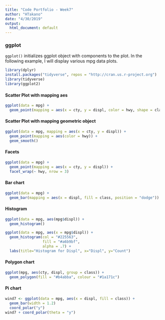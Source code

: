 ```yaml
---
title: "Code Portfolio - Week7"
author: "HTakano"
date: "4/30/2019"
output:
  html_document: default
---
```


### ggplot
``ggplot()`` initializes ggplot object with components to the plot. In the following example, I will display various mpg data plots.
```r
library(dplyr)
install.packages("tidyverse", repos = "http://cran.us.r-project.org")
library(tidyverse)
library(ggplot2)
```
#### Scatter Plot with mapping aes
```r
ggplot(data = mpg) + 
  geom_point(mapping = aes(x = cty, y = displ, color = hwy, shape = class)) 
```

#### Scatter Plot with mapping geometric object
```r
ggplot(data = mpg, mapping = aes(x = cty, y = displ)) + 
  geom_point(mapping = aes(color = hwy)) + 
  geom_smooth()
```

#### Facets
```r
ggplot(data = mpg) + 
  geom_point(mapping = aes(x = cty, y = displ)) + 
  facet_wrap(~ hwy, nrow = 3)
```

#### Bar chart
```r
ggplot(data = mpg) + 
  geom_bar(mapping = aes(x = displ, fill = class, position = "dodge"))
```

#### Histogram
```r
ggplot(data = mpg, aes(mpg$displ)) + 
  geom_histogram()
```

```r
ggplot(data = mpg, aes(x = mpg$displ)) + 
  geom_histogram(col = "#225563",
                 fill = "#a6b9bf", 
                 alpha = .7) + 
  labs(title="Histogram for Displ", x="Displ", y="Count")
```


#### Polygon chart
```r
ggplot(mpg, aes(cty, displ, group = class)) +
  geom_polygon(fill = "#b4abba", colour = "#1a171c")
```

#### Pi chart
```r
wind7 <- ggplot(data = mpg, aes(x = displ, fill = class)) + 
  geom_bar(width = 1.2)
  coord_polar("y")
wind7 + coord_polar(theta = "y")
```
 
 